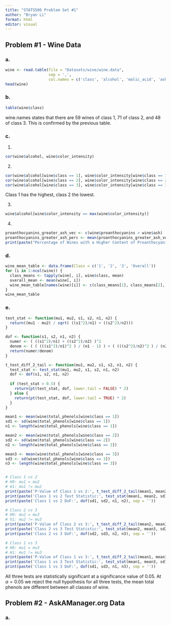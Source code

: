```yaml
---
title: "STATS506 Problem Set #1"
author: "Bryan Li"
format: html
editor: visual
---
```


## Problem #1 - Wine Data

### a.

```r
wine <- read.table(file = "Datasets/wine/wine.data",
                   sep = ',',
                   col.names = c('class', 'alcohol', 'malic_acid', 'ash', 'alcalinity_of_ash', 'magnesium', 'total_phenols', 'flavanoids', 'nonflavanoid_phenols', 'proanthocyanins', 'color_intensity', 'hue', 'OD280_and_OD314_of_diluted_wines', 'proline'))
head(wine)
```

### b.

```r
table(wine$class)
```

wine.names states that there are 59 wines of class 1, 71 of class 2, and 48 of class 3. This is confirmed by the previous table.

### c.

1.  

```r
cor(wine$alcohol, wine$color_intensity)
```

2.  

```r
cor(wine$alcohol[wine$class == 1], wine$color_intensity[wine$class == 1])
cor(wine$alcohol[wine$class == 2], wine$color_intensity[wine$class == 2])
cor(wine$alcohol[wine$class == 3], wine$color_intensity[wine$class == 3])
```

Class 1 has the highest, class 2 the lowest.

3.  

```r
wine$alcohol[wine$color_intensity == max(wine$color_intensity)]
```

4.  

```r
proanthocyanins_greater_ash_vec <- c(wine$proanthocyanins > wine$ash)
proanthocyanins_greater_ash_perc <- mean(proanthocyanins_greater_ash_vec)
print(paste("Percentage of Wines with a Higher Content of Proanthocyanins than Ash:", proanthocyanins_greater_ash_perc, sep = ' '))
```

### d.

```r
wine_mean_table <- data.frame(Class = c('1', '2', '3', 'Overall'))
for (i in 2:ncol(wine)) {
  class_means <- tapply(wine[, i], wine$class, mean)
  overall_mean <- mean(wine[, i])
  wine_mean_table[names(wine)[i]] <- c(class_means[1], class_means[2], class_means[3], overall_mean)
}
wine_mean_table
```

### e.

```r
test_stat <- function(mu1, mu2, s1, s2, n1, n2) {
  return((mu1 - mu2) / sqrt( ((s1^2)/n1) + ((s2^2)/n2)))
}

dof <- function(s1, s2, n1, n2) {
  numer <- ( ((s1^2)/n1) + ((s2^2)/n2) )^2
  denom <- ( ( (((s1^2)/n1)^2 ) / (n1 - 1) ) + ( (((s2^2)/n2)^2 ) / (n2 - 1)) )
  return(numer/denom)
}

t_test_diff_2_tail <- function(mu1, mu2, s1, s2, n1, n2) {
  test_stat <- test_stat(mu1, mu2, s1, s2, n1, n2)
  dof <- dof(s1, s2, n1, n2)
  
  if (test_stat > 0.5) {
    return(pt(test_stat, dof, lower.tail = FALSE) * 2)
  } else {
    return(pt(test_stat, dof, lower.tail = TRUE) * 2)
  }
}
```

```r
mean1 <- mean(wine$total_phenols[wine$class == 1])
sd1 <- sd(wine$total_phenols[wine$class == 1])
n1 <- length(wine$total_phenols[wine$class == 1])

mean2 <- mean(wine$total_phenols[wine$class == 2])
sd2 <- sd(wine$total_phenols[wine$class == 2])
n2 <- length(wine$total_phenols[wine$class == 2])

mean3 <- mean(wine$total_phenols[wine$class == 3])
sd3 <- sd(wine$total_phenols[wine$class == 3])
n3 <- length(wine$total_phenols[wine$class == 3])


# Class 1 vs 2
# H0: mu1 = mu2
# H1: mu1 != mu2
print(paste('P-Value of Class 1 vs 2:', t_test_diff_2_tail(mean1, mean2, sd1, sd2, n1, n2), sep = ''))
print(paste('Class 1 vs 2 Test Statistic:', test_stat(mean1, mean2, sd1, sd2, n1, n2), sep = ''))
print(paste('Class 1 vs 2 DoF:', dof(sd1, sd2, n1, n2), sep = ''))

# Class 2 vs 3
# H0: mu2 = mu3
# h1: mu2 != mu3
print(paste('P-Value of Class 2 vs 3:', t_test_diff_2_tail(mean2, mean3, sd2, sd3, n2, n3), sep = ''))
print(paste('Class 2 vs 3 Test Statistic:', test_stat(mean2, mean3, sd2, sd3, n2, n3), sep = ''))
print(paste('Class 2 vs 3 DoF:', dof(sd2, sd3, n2, n3), sep = ''))

# Class 1 vs 3
# H0: mu1 = mu3
# H1: mu1 != mu3
print(paste('P-Value of Class 1 vs 3:', t_test_diff_2_tail(mean1, mean3, sd1, sd3, n1, n3), sep = ''))
print(paste('Class 1 vs 3 Test Statistic:', test_stat(mean1, mean3, sd1, sd3, n1, n3), sep = ''))
print(paste('Class 1 vs 3 DoF:', dof(sd1, sd3, n1, n3), sep = ''))
```

All three tests are statistically significant at a significance value of 0.05.  At $\alpha = 0.05$ we reject the null hypothesis for all three tests, the mean total phenols are different between all classes of wine.

## Problem #2 - AskAManager.org Data

### a.
